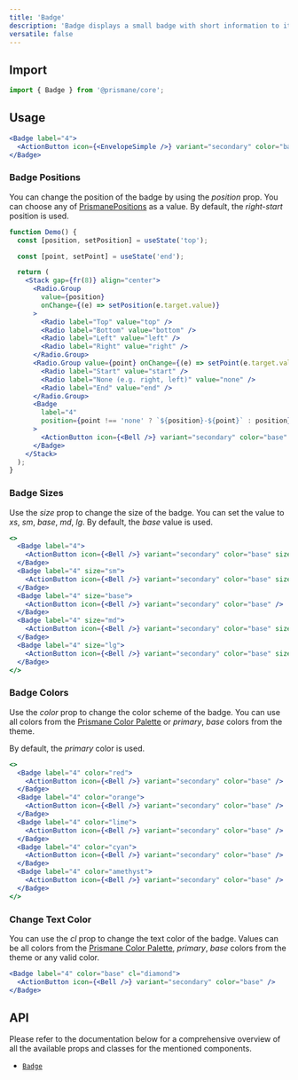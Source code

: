 ---
title: 'Badge'
description: 'Badge displays a small badge with short information to its children.'
versatile: false
---

## Import

```js
import { Badge } from '@prismane/core';
```

## Usage

```jsx preview
<Badge label="4">
  <ActionButton icon={<EnvelopeSimple />} variant="secondary" color="base" />
</Badge>
```

### Badge Positions

You can change the position of the badge by using the _position_ prop. You can choose any of [PrismanePositions](/docs/getting-started/globals#prismanepositions) as a value. By default, the _right-start_ position is used.

```jsx preview
function Demo() {
  const [position, setPosition] = useState('top');

  const [point, setPoint] = useState('end');

  return (
    <Stack gap={fr(8)} align="center">
      <Radio.Group
        value={position}
        onChange={(e) => setPosition(e.target.value)}
      >
        <Radio label="Top" value="top" />
        <Radio label="Bottom" value="bottom" />
        <Radio label="Left" value="left" />
        <Radio label="Right" value="right" />
      </Radio.Group>
      <Radio.Group value={point} onChange={(e) => setPoint(e.target.value)}>
        <Radio label="Start" value="start" />
        <Radio label="None (e.g. right, left)" value="none" />
        <Radio label="End" value="end" />
      </Radio.Group>
      <Badge
        label="4"
        position={point !== 'none' ? `${position}-${point}` : position}
      >
        <ActionButton icon={<Bell />} variant="secondary" color="base" />
      </Badge>
    </Stack>
  );
}
```

### Badge Sizes

Use the _size_ prop to change the size of the badge. You can set the value to _xs_, _sm_, _base_, _md_, _lg_. By default, the _base_ value is used.

```jsx preview
<>
  <Badge label="4">
    <ActionButton icon={<Bell />} variant="secondary" color="base" size="xs" />
  </Badge>
  <Badge label="4" size="sm">
    <ActionButton icon={<Bell />} variant="secondary" color="base" size="sm" />
  </Badge>
  <Badge label="4" size="base">
    <ActionButton icon={<Bell />} variant="secondary" color="base" />
  </Badge>
  <Badge label="4" size="md">
    <ActionButton icon={<Bell />} variant="secondary" color="base" size="md" />
  </Badge>
  <Badge label="4" size="lg">
    <ActionButton icon={<Bell />} variant="secondary" color="base" size="lg" />
  </Badge>
</>
```

### Badge Colors

Use the _color_ prop to change the color scheme of the badge. You can use all colors from the [Prismane Color Palette](/docs/styling/color-palette) or _primary_, _base_ colors from the theme.

By default, the _primary_ color is used.

```jsx preview
<>
  <Badge label="4" color="red">
    <ActionButton icon={<Bell />} variant="secondary" color="base" />
  </Badge>
  <Badge label="4" color="orange">
    <ActionButton icon={<Bell />} variant="secondary" color="base" />
  </Badge>
  <Badge label="4" color="lime">
    <ActionButton icon={<Bell />} variant="secondary" color="base" />
  </Badge>
  <Badge label="4" color="cyan">
    <ActionButton icon={<Bell />} variant="secondary" color="base" />
  </Badge>
  <Badge label="4" color="amethyst">
    <ActionButton icon={<Bell />} variant="secondary" color="base" />
  </Badge>
</>
```

### Change Text Color

You can use the _cl_ prop to change the text color of the badge. Values can be all colors from the [Prismane Color Palette](/docs/styling/color-palette), _primary_, _base_ colors from the theme or any valid color.

```jsx preview
<Badge label="4" color="base" cl="diamond">
  <ActionButton icon={<Bell />} variant="secondary" color="base" />
</Badge>
```

## API

Please refer to the documentation below for a comprehensive overview of all the available props and classes for the mentioned components.

- [`Badge`](/docs/components-api/badge-api)

